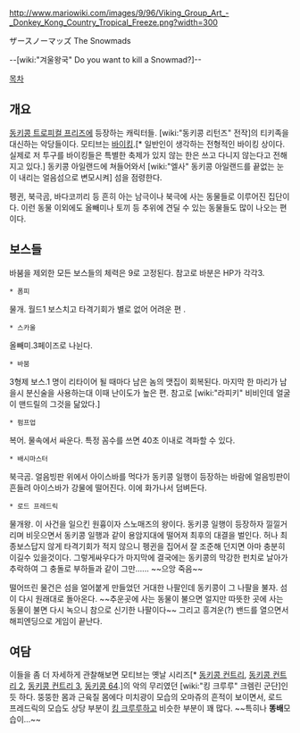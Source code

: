 http://www.mariowiki.com/images/9/96/Viking_Group_Art_-_Donkey_Kong_Country_Tropical_Freeze.png?width=300

ザースノーマッズ
The Snowmads

--[wiki:"겨울왕국" Do you want to kill a Snowmad?]--

[[목차]]

== 개요 ==

[[동키콩 트로피컬 프리즈]]에 등장하는 캐릭터들. [wiki:"동키콩 리턴즈" 전작]의 티키족을 대신하는 악당들이다. 모티브는 [[바이킹]].[* 일반인이 생각하는 전형적인 바이킹 상이다. 실제로 저 투구를 바이킹들은 특별한 축제가 있지 않는 한은 쓰고 다니지 않는다고 전해지고 있다.] 동키콩 아일랜드에 쳐들어와서 [wiki:"엘사" 동키콩 아일랜드를 끝없는 눈이 내리는 얼음섬으로 변모시켜] 섬을 점령한다.

펭귄, 북극곰, 바다코끼리 등 흔히 아는 남극이나 북극에 사는 동물들로 이루어진 집단이다. 이런 동물 이외에도 올빼미나 토끼 등 추위에 견딜 수 있는 동물들도 많이 나오는 편이다.


== 보스들 ==
바붐을 제외한 모든 보스들의 체력은 9로 고정된다. 참고로 바분은 HP가 각각3.

 * 폼피
물개. 월드1 보스치고 타격기회가 별로 없어 어려운 편 . 
 * 스카울
올빼미.3페이즈로 나뉜다.
 * 바붐
3형제 보스.1 명이 리타이어 될 때마다 남은 놈의 맷집이 회복된다. 마지막 한 마리가 남을시 분신술을 사용하는대 이때 난이도가 높은 편. 참고로 [wiki:"라피키" 비비인데 얼굴이 맨드릴의 그것을 닮았다.]
 * 펌프업
복어. 물속에서 싸운다. 특정 꼼수를 쓰면 40초 이내로 격파할 수 있다.
 * 배시마스터
북극곰. 얼음빙판 위에서 아이스바를 먹다가 동키콩 일행이 등장하는 바람에 얼음빙판이 흔들려 아이스바가 강물에 떨어진다. 이에 화가나서 덤벼든다.

 * 로드 프레드릭
물개왕. 이 사건을 일으킨 원흉이자 스노매즈의 왕이다. 동키콩 일행이 등장하자 낄낄거리며 비웃으면서 동키콩 일행과 같이
용암지대에 떨어져 최후의 대결을 벌인다. 허나 최종보스답지 않게 타격기회가 적지 않으니 펭귄을 집어서 잘 조준해 던지면 아마 충분히 이길수 있을것이다. 그렇게싸우다가 마지막에 결국에는 동키콩의 막강한 펀치로 날아가 추락하여 
그 충돌로 부하들과 같이 그만...... ~~으앙 죽음~~ 

떨어뜨린 물건은 섬을 얼어붙게 만들었던 거대한 나팔인데 동키콩이 그 나팔을 불자. 섬이 다시 원래대로 돌아온다. ~~추운곳에 사는 동물이 불으면 얼지만 따뜻한 곳에 사는 동물이 불면 다시 녹으니 참으로 신기한 나팔이다~~ 그리고 흥겨운(?) 밴드를 열으면서 해피엔딩으로 게임이 끝난다.
== 여담 ==

이들을 좀 더 자세하게 관찰해보면 모티브는 옛날 시리즈[* [[동키콩 컨트리]], [[동키콩 컨트리 2]], [[동키콩 컨트리 3]], [[동키콩 64]].]의 악의 무리였던 [wiki:"킹 크루루" 크렘린 군단]인 듯 하다. 뚱뚱한 몸과 근육질 몸에다 미치광이 모습의 오마쥬의 흔적이 보이면서, 로드 프레드릭의 모습도 상당 부분이 [[킹 크루루]]하고 비슷한 부분이 꽤 많다. ~~특히나 '''똥배'''모습이...~~

